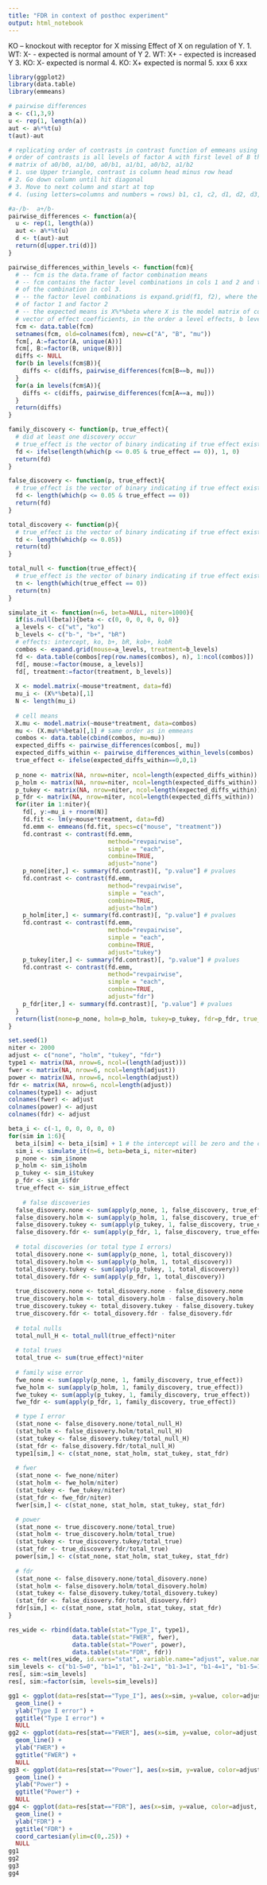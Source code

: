 ```yaml
---
title: "FDR in context of posthoc experiment"
output: html_notebook
---
```


KO -- knockout with receptor for X missing
Effect of X on regulation of Y.
1. WT: X- - expected is normal amount of Y
2. WT: X+ - expected is increased Y
3. KO: X- expected is normal
4. KO: X+ expected is normal
5. xxx
6 xxx

```r
library(ggplot2)
library(data.table)
library(emmeans)
```

```r
# pairwise differences
a <- c(1,3,9)
u <- rep(1, length(a))
aut <- a%*%t(u)
t(aut)-aut
```

```r
# replicating order of contrasts in contrast function of emmeans using method="revpairwise"
# order of contrasts is all levels of factor A with first level of B then all levels of factor A with 2nd level of B, etc.
# matrix of a0/b0, a1/b0, a0/b1, a1/b1, a0/b2, a1/b2
# 1. use Upper triangle, contrast is column head minus row head
# 2. Go down column until hit diagonal
# 3. Move to next column and start at top
# 4. (using letters=columns and numbers = rows) b1, c1, c2, d1, d2, d3, e1, e2, e3, e4, ...

#a-/b-  a+/b-
pairwise_differences <- function(a){
  u <- rep(1, length(a))
  aut <- a%*%t(u)
  d <- t(aut)-aut
  return(d[upper.tri(d)])
}

pairwise_differences_within_levels <- function(fcm){
  # -- fcm is the data.frame of factor combination means
  # -- fcm contains the factor level combinations in cols 1 and 2 and the expected mean
  # of the combination in col 3.
  # -- the factor level combinations is expand.grid(f1, f2), where the parameters are the levels
  # of factor 1 and factor 2
  # -- the expected means is X%*%beta where X is the model matrix of combinations and beta is the
  # vector of effect coefficients, in the order a level effects, b level effects, interactions
  fcm <- data.table(fcm)
  setnames(fcm, old=colnames(fcm), new=c("A", "B", "mu"))
  fcm[, A:=factor(A, unique(A))]
  fcm[, B:=factor(B, unique(B))]
  diffs <- NULL
  for(b in levels(fcm$B)){
    diffs <- c(diffs, pairwise_differences(fcm[B==b, mu]))
  }
  for(a in levels(fcm$A)){
    diffs <- c(diffs, pairwise_differences(fcm[A==a, mu]))
  }
  return(diffs)
}
```

```r

family_discovery <- function(p, true_effect){
  # did at least one discovery occur
  # true_effect is the vector of binary indicating if true effect exists with 0=no, 1=yes
  fd <- ifelse(length(which(p <= 0.05 & true_effect == 0)), 1, 0)
  return(fd)
}

false_discovery <- function(p, true_effect){
  # true_effect is the vector of binary indicating if true effect exists with 0=no, 1=yes
  fd <- length(which(p <= 0.05 & true_effect == 0))
  return(fd)
}

total_discovery <- function(p){
  # true_effect is the vector of binary indicating if true effect exists with 0=no, 1=yes
  td <- length(which(p <= 0.05))
  return(td)
}

total_null <- function(true_effect){
  # true_effect is the vector of binary indicating if true effect exists with 0=no, 1=yes
  tn <- length(which(true_effect == 0))
  return(tn)
}


```


```r
simulate_it <- function(n=6, beta=NULL, niter=1000){
  if(is.null(beta)){beta <- c(0, 0, 0, 0, 0, 0)}
  a_levels <- c("wt", "ko")
  b_levels <- c("b-", "b+", "bR")
  # effects: intercept, ko, b+, bR, kob+, kobR
  combos <- expand.grid(mouse=a_levels, treatment=b_levels)
  fd <- data.table(combos[rep(row.names(combos), n), 1:ncol(combos)])
  fd[, mouse:=factor(mouse, a_levels)]
  fd[, treatment:=factor(treatment, b_levels)]
  
  X <- model.matrix(~mouse*treatment, data=fd)
  mu_i <- (X%*%beta)[,1]
  N <- length(mu_i)
  
  # cell means
  X.mu <- model.matrix(~mouse*treatment, data=combos)
  mu <- (X.mu%*%beta)[,1] # same order as in emmeans
  combos <- data.table(cbind(combos, mu=mu))
  expected_diffs <- pairwise_differences(combos[, mu])
  expected_diffs_within <- pairwise_differences_within_levels(combos)
  true_effect <- ifelse(expected_diffs_within==0,0,1)
  
  p_none <- matrix(NA, nrow=niter, ncol=length(expected_diffs_within))
  p_holm <- matrix(NA, nrow=niter, ncol=length(expected_diffs_within))
  p_tukey <- matrix(NA, nrow=niter, ncol=length(expected_diffs_within))
  p_fdr <- matrix(NA, nrow=niter, ncol=length(expected_diffs_within))
  for(iter in 1:niter){
    fd[, y:=mu_i + rnorm(N)]
    fd.fit <- lm(y~mouse*treatment, data=fd)
    fd.emm <- emmeans(fd.fit, specs=c("mouse", "treatment"))
    fd.contrast <- contrast(fd.emm,
                            method="revpairwise",
                            simple = "each",
                            combine=TRUE,
                            adjust="none")
    p_none[iter,] <- summary(fd.contrast)[, "p.value"] # pvalues
    fd.contrast <- contrast(fd.emm,
                            method="revpairwise",
                            simple = "each",
                            combine=TRUE,
                            adjust="holm")
    p_holm[iter,] <- summary(fd.contrast)[, "p.value"] # pvalues
    fd.contrast <- contrast(fd.emm,
                            method="revpairwise",
                            simple = "each",
                            combine=TRUE,
                            adjust="tukey")
    p_tukey[iter,] <- summary(fd.contrast)[, "p.value"] # pvalues
    fd.contrast <- contrast(fd.emm,
                            method="revpairwise",
                            simple = "each",
                            combine=TRUE,
                            adjust="fdr")
    p_fdr[iter,] <- summary(fd.contrast)[, "p.value"] # pvalues
  }
  return(list(none=p_none, holm=p_holm, tukey=p_tukey, fdr=p_fdr, true_effect=true_effect))
}
```

```r
set.seed(1)
niter <- 2000
adjust <- c("none", "holm", "tukey", "fdr")
type1 <- matrix(NA, nrow=6, ncol=(length(adjust)))
fwer <- matrix(NA, nrow=6, ncol=length(adjust))
power <- matrix(NA, nrow=6, ncol=length(adjust))
fdr <- matrix(NA, nrow=6, ncol=length(adjust))
colnames(type1) <- adjust
colnames(fwer) <- adjust
colnames(power) <- adjust
colnames(fdr) <- adjust

beta_i <- c(-1, 0, 0, 0, 0, 0)
for(sim in 1:6){
  beta_i[sim] <- beta_i[sim] + 1 # the intercept will be zero and the coeffs will move to one
  sim_i <- simulate_it(n=6, beta=beta_i, niter=niter)
  p_none <- sim_i$none
  p_holm <- sim_i$holm
  p_tukey <- sim_i$tukey
  p_fdr <- sim_i$fdr
  true_effect <- sim_i$true_effect
  
    # false discoveries
  false_disovery.none <- sum(apply(p_none, 1, false_discovery, true_effect))
  false_disovery.holm <- sum(apply(p_holm, 1, false_discovery, true_effect))
  false_disovery.tukey <- sum(apply(p_tukey, 1, false_discovery, true_effect))
  false_disovery.fdr <- sum(apply(p_fdr, 1, false_discovery, true_effect))
  
  # total discoveries (or total type I errors)
  total_disovery.none <- sum(apply(p_none, 1, total_discovery))
  total_disovery.holm <- sum(apply(p_holm, 1, total_discovery))
  total_disovery.tukey <- sum(apply(p_tukey, 1, total_discovery))
  total_disovery.fdr <- sum(apply(p_fdr, 1, total_discovery))
  
  true_discovery.none <- total_disovery.none - false_disovery.none
  true_discovery.holm <- total_disovery.holm - false_disovery.holm
  true_discovery.tukey <- total_disovery.tukey - false_disovery.tukey
  true_discovery.fdr <- total_disovery.fdr - false_disovery.fdr
  
  # total nulls
  total_null_H <- total_null(true_effect)*niter
  
  # total trues
  total_true <- sum(true_effect)*niter
  
  # family wise error
  fwe_none <- sum(apply(p_none, 1, family_discovery, true_effect))
  fwe_holm <- sum(apply(p_holm, 1, family_discovery, true_effect))
  fwe_tukey <- sum(apply(p_tukey, 1, family_discovery, true_effect))
  fwe_fdr <- sum(apply(p_fdr, 1, family_discovery, true_effect))

  # type I error
  (stat_none <- false_disovery.none/total_null_H)
  (stat_holm <- false_disovery.holm/total_null_H)
  (stat_tukey <- false_disovery.tukey/total_null_H)
  (stat_fdr <- false_disovery.fdr/total_null_H)
  type1[sim,] <- c(stat_none, stat_holm, stat_tukey, stat_fdr)
  
  # fwer
  (stat_none <- fwe_none/niter)
  (stat_holm <- fwe_holm/niter)
  (stat_tukey <- fwe_tukey/niter)
  (stat_fdr <- fwe_fdr/niter)
  fwer[sim,] <- c(stat_none, stat_holm, stat_tukey, stat_fdr)

  # power
  (stat_none <- true_discovery.none/total_true)
  (stat_holm <- true_discovery.holm/total_true)
  (stat_tukey <- true_discovery.tukey/total_true)
  (stat_fdr <- true_discovery.fdr/total_true)
  power[sim,] <- c(stat_none, stat_holm, stat_tukey, stat_fdr)
  
  # fdr
  (stat_none <- false_disovery.none/total_disovery.none)
  (stat_holm <- false_disovery.holm/total_disovery.holm)
  (stat_tukey <- false_disovery.tukey/total_disovery.tukey)
  (stat_fdr <- false_disovery.fdr/total_disovery.fdr)
  fdr[sim,] <- c(stat_none, stat_holm, stat_tukey, stat_fdr)
}

res_wide <- rbind(data.table(stat="Type_I", type1),
                  data.table(stat="FWER", fwer),
                  data.table(stat="Power", power),
                  data.table(stat="FDR", fdr))
res <- melt(res_wide, id.vars="stat", variable.name="adjust", value.name="value")
sim_levels <- c("b1-5=0", "b1=1", "b1-2=1", "b1-3=1", "b1-4=1", "b1-5=1")
res[, sim:=sim_levels]
res[, sim:=factor(sim, levels=sim_levels)]
```

```r
gg1 <- ggplot(data=res[stat=="Type_I"], aes(x=sim, y=value, color=adjust, group=adjust)) +
  geom_line() +
  ylab("Type I error") +
  ggtitle("Type I error") +
  NULL
gg2 <- ggplot(data=res[stat=="FWER"], aes(x=sim, y=value, color=adjust, group=adjust)) +
  geom_line() +
  ylab("FWER") +
  ggtitle("FWER") +
  NULL
gg3 <- ggplot(data=res[stat=="Power"], aes(x=sim, y=value, color=adjust, group=adjust)) +
  geom_line() +
  ylab("Power") +
  ggtitle("Power") +
  NULL
gg4 <- ggplot(data=res[stat=="FDR"], aes(x=sim, y=value, color=adjust, group=adjust)) +
  geom_line() +
  ylab("FDR") +
  ggtitle("FDR") +
  coord_cartesian(ylim=c(0,.25)) +
  NULL
gg1
gg2
gg3
gg4
```

